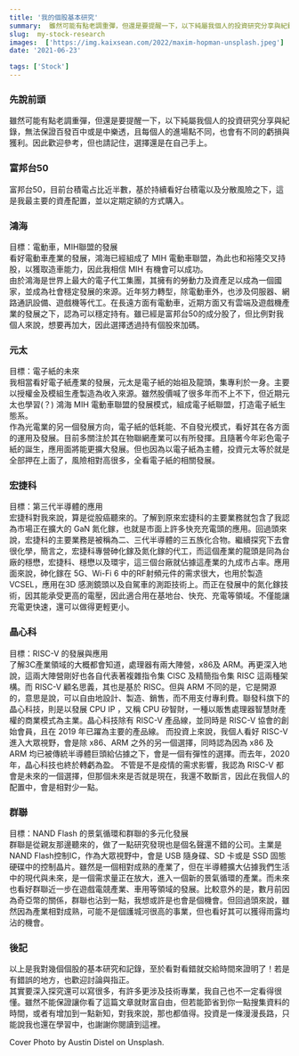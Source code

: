 ```yaml
---
title: '我的個股基本研究'
summary:  雖然可能有點老調重彈，但還是要提醒一下，以下純屬我個人的投資研究分享與紀錄，無法保證百發百中或是中樂透，且每個人的進場點不同，也會有不同的虧損與獲利。因此歡迎參考，但也請記住，選擇還是在自己手上。
slug:  my-stock-research
images:  ['https://img.kaixsean.com/2022/maxim-hopman-unsplash.jpeg']
date: '2021-06-23'

tags: ['Stock']
---
```

### 先說前頭
雖然可能有點老調重彈，但還是要提醒一下，以下純屬我個人的投資研究分享與紀錄，無法保證百發百中或是中樂透，且每個人的進場點不同，也會有不同的虧損與獲利。因此歡迎參考，但也請記住，選擇還是在自己手上。

### 富邦台50
富邦台50，目前台積電占比近半數，基於持續看好台積電以及分散風險之下，這是我最主要的資產配置，並以定期定額的方式購入。

### 鴻海
目標：電動車，MIH聯盟的發展  
看好電動車產業的發展，鴻海已經組成了 MIH 電動車聯盟，為此也和裕隆交叉持股，以獲取造車能力，因此我相信 MIH 有機會可以成功。  
由於鴻海是世界上最大的電子代工集團，其擁有的勞動力及資產足以成為一個國家，並成為社會穩定發展的來源。近年努力轉型，除電動車外，也涉及伺服器、網路通訊設備、遊戲機等代工。在長遠方面有電動車，近期方面又有雲端及遊戲機產業的發展之下，認為可以穩定持有。雖已經是富邦台50的成分股了，但比例對我個人來說，想要再加大，因此選擇透過持有個股來加碼。

### 元太
目標：電子紙的未來  
我相當看好電子紙產業的發展，元太是電子紙的始祖及龍頭，集專利於一身。主要以授權金及模組生產製造為收入來源。雖然股價喊了很多年而不上不下，但近期元太也學習(？) 鴻海 MIH 電動車聯盟的發展模式，組成電子紙聯盟，打造電子紙生態系。  
作為光電業的另一個發展方向，電子紙的低耗能、不自發光模式，看好其在各方面的運用及發展。目前多關注於其在物聯網產業可以有所發揮。且隨著今年彩色電子紙的誕生，應用面將能更擴大發展。但也因為以電子紙為主體，投資元太等於就是全部押在上面了，風險相對高很多，全看電子紙的相關發展。

### 宏捷科
目標：第三代半導體的應用  
宏捷科對我來說，算是從股癌聽來的。了解到原來宏捷科的主要業務就包含了我認為市場正在擴大的 GaN 氮化鎵，也就是市面上許多快充充電頭的應用。回過頭來說，宏捷科的主要業務是被稱為二、三代半導體的三五族化合物。繼續探究下去會很化學，簡言之，宏捷科專營砷化鎵及氮化鎵的代工，而這個產業的龍頭是同為台廠的穩懋，宏捷科、穩懋以及環宇，這三個台廠就佔據這產業的九成市占率。應用面來說，砷化鎵在 5G、Wi-Fi 6 中的RF射頻元件的需求很大，也用於製造 VCSEL，應用在3D 感測鏡頭以及自駕車的測距技術上。而正在發展中的氮化鎵技術，因其能承受更高的電壓，因此適合用在基地台、快充、充電等領域。不僅能讓充電更快速，還可以做得更輕更小。

### 晶心科
目標：RISC-V 的發展與應用  
了解3C產業領域的大概都會知道，處理器有兩大陣營，x86及 ARM。再更深入地說，這兩大陣營剛好也各自代表著複雜指令集 CISC 及精簡指令集 RISC 這兩種架構。而 RISC-V 顧名思義，其也是基於 RISC。但與 ARM 不同的是，它是開源的，意思是說，可以自由地設計、製造、銷售，而不用支付專利費。聯發科旗下的晶心科技，則是以發展 CPU IP ，又稱 CPU 矽智財，一種以販售處理器智慧財產權的商業模式為主業。晶心科技除有 RISC-V 產品線，並同時是 RISC-V 協會的創始會員，且在 2019 年已躍為主要的產品線。
而投資上來說，我個人看好 RISC-V 進入大眾視野，會是除 x86、ARM 之外的另一個選擇，同時認為因為 x86 及 ARM 均已被傳統半導體巨頭給佔據之下，會是一個有彈性的選擇。而去年，2020年，晶心科技也終於轉虧為盈。 不管是不是疫情的需求影響，我認為 RISC-V 都會是未來的一個選擇，但那個未來是否就是現在，我還不敢斷言，因此在我個人的配置中，會是相對少一點。

### 群聯
目標：NAND Flash 的景氣循環和群聯的多元化發展  
群聯是從親友那邊聽來的，做了一點研究發現也是個名聲還不錯的公司。主業是 NAND Flash控制IC，作為大眾視野中，會是 USB 隨身碟、SD 卡或是 SSD 固態硬碟中的控制晶片。雖然是一個相對成熟的產業了，但在半導體擴大佔據我們生活中的現代與未來，是一個需求量正在放大，進入一個新的景氣循環的產業。而未來也看好群聯近一步在遊戲電競產業、車用等領域的發展。比較意外的是，數月前因為奇亞幣的關係，群聯也沾到一點，我想或許是也會是個機會。但回過頭來說，雖然因為產業相對成熟，可能不是個護城河很高的事業，但也看好其可以獲得雨露均沾的機會。

### 後記
以上是我對幾個個股的基本研究和記錄，至於看對看錯就交給時間來證明了！若是有錯誤的地方，也歡迎討論與指正。  
其實要深入探究還可以寫很多，有許多更涉及技術專業，我自己也不一定看得很懂。雖然不能保證讓你看了這篇文章就財富自由，但若能節省到你一點搜集資料的時間，或者有增加到一點新知，對我來說，那也都值得。投資是一條漫漫長路，只能說我也還在學習中，也謝謝你閱讀到這裡。

Cover Photo by Austin Distel on Unsplash.